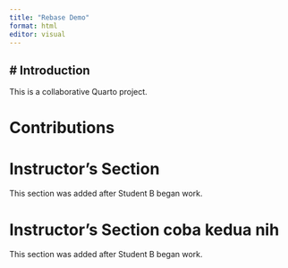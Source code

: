 ```yaml
---
title: "Rebase Demo"
format: html
editor: visual
---
```


## \# Introduction

This is a collaborative Quarto project.

# Contributions

<!-- Student sections will go here -->

# Instructor's Section

This section was added after Student B began work.

# Instructor's Section coba kedua nih

This section was added after Student B began work.
